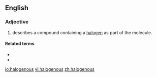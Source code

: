 ==English==

===Adjective===
{{en-adj}}

# {{label|en|chemistry}}describes a compound containing a [[halogen]] as part of the molecule.

====Related terms====
* {{l|en|halogenate}}
* {{l|en|halogenation}}

[[io:halogenous]]
[[vi:halogenous]]
[[zh:halogenous]]
